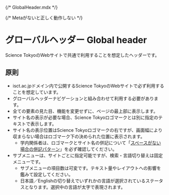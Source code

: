 {/* GlobalHeader.mdx */}


{/* Metaがないと正しく動作しない */}

<Meta title="GlobalHeader" of={GlobalHeaderStories} />

# グローバルヘッダー Global header

Science TokyoのWebサイトで共通で利用することを想定したヘッダーです。

## 原則

- isct.ac.jpドメイン内で公開するScience TokyoのWebサイトで必ず利用することを想定しています。
- グローバルヘッダーナビゲーションと組み合わせて利用する必要があります。
- 全ての要素の見た目、機能を変更せずに、ページの最上部に表示します。
- サイト名の表示が必要な場合、Science Tokyoロゴマークとは別に指定のテキストで表示します。
- サイト名の表示位置はScience Tokyoロゴマークの右ですが、画面幅により収まらない場合はロゴマーク下の決められた位置に表示されます。
  - 学内関係者は、ロゴマークとサイト名の併記について「<a href="https://design-system.isct.ac.jp/ja/brand/communication/organization/#%E3%82%B9%E3%83%9A%E3%83%BC%E3%82%B9%E3%81%8C%E3%81%AA%E3%81%84%E5%A0%B4%E5%90%88%E3%81%AE%E4%BD%B5%E8%A8%98%E3%83%91%E3%82%BF%E3%83%BC%E3%83%B3" target="_blank">スペースがない場合の併記パターン</a>」を必ず確認してください。
- サブメニューは、サイトごとに指定可能ですが、検索・言語切り替えは固定メニューです。
  - サブメニューの項目数は可変です。テキスト量やレイアウトへの影響を鑑みて設定してください。
  - 日本語／Englishの切り替えでいずれかの言語が選択されているステータスとなります。選択中の言語が太字で表現されます。

<Canvas />
